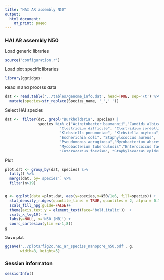 ```yaml
---
title: "HAI AR assembly N50"
output:
  html_document:
    df_print: paged
---
```


### HAI AR assembly N50

Load generic libraries
```r
source('configuration.r')
```

Load plot specific libraries
```r
library(ggridges)
```

Read in and process data
```r
dat <- read.table('../tables/genome_info.dat', head=TRUE, sep='\t') %>% 
  mutate(species=str_replace(Species_name, '_',' '))
```

Select HAI species
```r
dat <-  filter(dat, grepl("Burkholderia", species) | 
               species %in% c("Acinetobacter baumannii","Candida albicans",
                         "Clostridium difficile", "Clostridium sordellii", 
                         "Klebsiella pneumoniae", "Klebsiella oxytoca",
                         "Escherichia coli", "Staphylococcus aureus",
                         "Pseudomonas aeruginosa","Mycobacterium abscessus",
                         "Mycobacterium tuberculosis","Enterococcus faecalis",
                         "Enterococcus faecium", "Staphylococcus epidermidis"))
```

Plot
```r
plot.dat <- group_by(dat, species) %>% 
  tally() %>% 
  merge(dat, by='species') %>%
  filter(n>19) 
  

g <- ggplot(data =plot.dat, aes(y=species,x=N50/1e6, fill=species)) +
  stat_density_ridges(quantile_lines = TRUE, quantiles = 2, alpha = 0.7) +
  scale_fill_npg(guide=FALSE)+
  theme(axis.text.y = element_text(face='bold.italic'))  + 
  scale_x_log10() + 
  labs(y=NULL, x='N50 (MB)') +
  coord_cartesian(ylim =c(1,8))
g
```

Save plot
```r
ggsave('../plots/fig2c.hai_ar_species_nanopore_n50.pdf', g,
       width=8, height=5)
```

### Session informaton
```r
sessionInfo()
```
